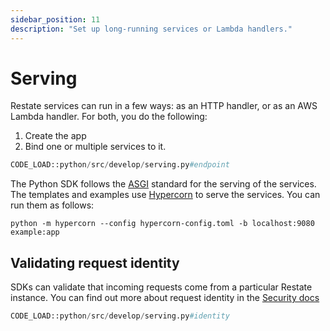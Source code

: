 ```yaml
---
sidebar_position: 11
description: "Set up long-running services or Lambda handlers."
---
```



# Serving
Restate services can run in a few ways: as an HTTP handler, or as an AWS Lambda handler.
For both, you do the following:

1. Create the app
2. Bind one or multiple services to it.

```python example.py
CODE_LOAD::python/src/develop/serving.py#endpoint
```

The Python SDK follows the [ASGI](https://asgi.readthedocs.io/en/latest/introduction.html) standard for the serving of the services.
The templates and examples use [Hypercorn](https://pypi.org/project/Hypercorn/) to serve the services.
You can run them as follows:

```shell
python -m hypercorn --config hypercorn-config.toml -b localhost:9080 example:app
```

## Validating request identity

SDKs can validate that incoming requests come from a particular Restate
instance. You can find out more about request identity in the [Security docs](/operate/security#locking-down-service-access)

```python
CODE_LOAD::python/src/develop/serving.py#identity
```

